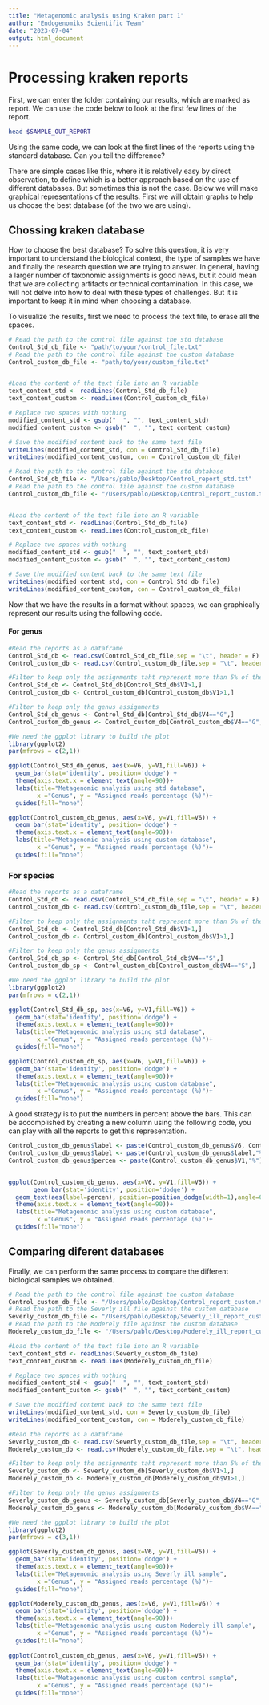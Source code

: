 ```yaml
---
title: "Metagenomic analysis using Kraken part 1"
author: "Endogenomiks Scientific Team"
date: "2023-07-04"
output: html_document
---
```


# Processing kraken reports

First, we can enter the folder containing our results, which are marked as report. We can use the code below to look at the first few lines of the report. 


```bash
head $SAMPLE_OUT_REPORT
```

Using the same code, we can look at the first lines of the reports using the standard database.
Can you tell the difference? 


There are simple cases like this, where it is relatively easy by direct observation, to define which is a better approach based on the use of different databases. But sometimes this is not the case. 
Below we will make graphical representations of the results. First we will obtain graphs to help us choose the best database (of the two we are using).

## Chossing kraken database

How to choose the best database? 
To solve this question, it is very important to understand the biological context, the type of samples we have and finally the research question we are trying to answer. In general, having a larger number of taxonomic assignments is good news, but it could mean that we are collecting artifacts or technical contamination. In this case, we will not delve into how to deal with these types of challenges. But it is important to keep it in mind when choosing a database. 

To visualize the results, first we need to process the text file, to erase all the spaces. 

```r
# Read the path to the control file against the std database 
Control_Std_db_file <- "path/to/your/control_file.txt"
# Read the path to the control file against the custom database 
Control_custom_db_file <- "path/to/your/custom_file.txt"


#Load the content of the text file into an R variable
text_content_std <- readLines(Control_Std_db_file)
text_content_custom <- readLines(Control_custom_db_file)

# Replace two spaces with nothing
modified_content_std <- gsub("  ", "", text_content_std)
modified_content_custom <- gsub("  ", "", text_content_custom)

# Save the modified content back to the same text file
writeLines(modified_content_std, con = Control_Std_db_file)
writeLines(modified_content_custom, con = Control_custom_db_file)

```

```r
# Read the path to the control file against the std database 
Control_Std_db_file <- "/Users/pablo/Desktop/Control_report_std.txt"
# Read the path to the control file against the custom database 
Control_custom_db_file <- "/Users/pablo/Desktop/Control_report_custom.txt"


#Load the content of the text file into an R variable
text_content_std <- readLines(Control_Std_db_file)
text_content_custom <- readLines(Control_custom_db_file)

# Replace two spaces with nothing
modified_content_std <- gsub("  ", "", text_content_std)
modified_content_custom <- gsub("  ", "", text_content_custom)

# Save the modified content back to the same text file
writeLines(modified_content_std, con = Control_Std_db_file)
writeLines(modified_content_custom, con = Control_custom_db_file)

```



Now that we have the results in a format without spaces, we can graphically represent our results using the following code. 

#### For genus 
```r
#Read the reports as a dataframe 
Control_Std_db <- read.csv(Control_Std_db_file,sep = "\t", header = F)
Control_custom_db <- read.csv(Control_custom_db_file,sep = "\t", header = F)

#Filter to keep only the assignments taht represent more than 5% of the reads. 
Control_Std_db <- Control_Std_db[Control_Std_db$V1>1,]
Control_custom_db <- Control_custom_db[Control_custom_db$V1>1,]

#Filter to keep only the genus assignments 
Control_Std_db_genus <- Control_Std_db[Control_Std_db$V4=="G",]
Control_custom_db_genus <- Control_custom_db[Control_custom_db$V4=="G",]

#We need the ggplot library to build the plot 
library(ggplot2)
par(mfrows = c(2,1))

ggplot(Control_Std_db_genus, aes(x=V6, y=V1,fill=V6)) + 
  geom_bar(stat='identity', position='dodge') +
  theme(axis.text.x = element_text(angle=90))+
  labs(title="Metagenomic analysis using std database",
        x ="Genus", y = "Assigned reads percentage (%)")+
  guides(fill="none")

ggplot(Control_custom_db_genus, aes(x=V6, y=V1,fill=V6)) + 
  geom_bar(stat='identity', position='dodge') +
  theme(axis.text.x = element_text(angle=90))+
  labs(title="Metagenomic analysis using custom database",
        x ="Genus", y = "Assigned reads percentage (%)")+
  guides(fill="none")
```

### For species 
```r
#Read the reports as a dataframe 
Control_Std_db <- read.csv(Control_Std_db_file,sep = "\t", header = F)
Control_custom_db <- read.csv(Control_custom_db_file,sep = "\t", header = F)

#Filter to keep only the assignments taht represent more than 5% of the reads. 
Control_Std_db <- Control_Std_db[Control_Std_db$V1>1,]
Control_custom_db <- Control_custom_db[Control_custom_db$V1>1,]

#Filter to keep only the genus assignments 
Control_Std_db_sp <- Control_Std_db[Control_Std_db$V4=="S",]
Control_custom_db_sp <- Control_custom_db[Control_custom_db$V4=="S",]

#We need the ggplot library to build the plot 
library(ggplot2)
par(mfrows = c(2,1))

ggplot(Control_Std_db_sp, aes(x=V6, y=V1,fill=V6)) + 
  geom_bar(stat='identity', position='dodge') +
  theme(axis.text.x = element_text(angle=90))+
  labs(title="Metagenomic analysis using std database",
        x ="Genus", y = "Assigned reads percentage (%)")+
  guides(fill="none")

ggplot(Control_custom_db_sp, aes(x=V6, y=V1,fill=V6)) + 
  geom_bar(stat='identity', position='dodge') +
  theme(axis.text.x = element_text(angle=90))+
  labs(title="Metagenomic analysis using custom database",
        x ="Genus", y = "Assigned reads percentage (%)")+
  guides(fill="none")
```




A good strategy is to put the numbers in percent above the bars. This can be accomplished by creating a new column using the following code, you can play with all the reports to get this representation. 


```r

Control_custom_db_genus$label <- paste(Control_custom_db_genus$V6, Control_custom_db_genus$V1, sep = "\n")
Control_custom_db_genus$label <- paste(Control_custom_db_genus$label,"%")
Control_custom_db_genus$percen <- paste(Control_custom_db_genus$V1,"%")


ggplot(Control_custom_db_genus, aes(x=V6, y=V1,fill=V6)) + 
       geom_bar(stat='identity', position='dodge') +
  geom_text(aes(label=percen), position=position_dodge(width=1),angle=00,vjust = 0.25)+  
  theme(axis.text.x = element_text(angle=90))+  
  labs(title="Metagenomic analysis using custom database",
        x ="Genus", y = "Assigned reads percentage (%)")+
  guides(fill="none")
```



## Comparing diferent databases

Finally, we can perform the same process to compare the different biological samples we obtained. 


```r
# Read the path to the control file against the custom database 
Control_custom_db_file <- "/Users/pablo/Desktop/Control_report_custom.txt"
# Read the path to the Severly ill file against the custom database 
Severly_custom_db_file <- "/Users/pablo/Desktop/Severly_ill_report_custom.txt"
# Read the path to the Moderely file against the custom database 
Moderely_custom_db_file <- "/Users/pablo/Desktop/Moderely_ill_report_custom.txt"

#Load the content of the text file into an R variable
text_content_std <- readLines(Severly_custom_db_file)
text_content_custom <- readLines(Moderely_custom_db_file)

# Replace two spaces with nothing
modified_content_std <- gsub("  ", "", text_content_std)
modified_content_custom <- gsub("  ", "", text_content_custom)

# Save the modified content back to the same text file
writeLines(modified_content_std, con = Severly_custom_db_file)
writeLines(modified_content_custom, con = Moderely_custom_db_file)

#Read the reports as a dataframe 
Severly_custom_db <- read.csv(Severly_custom_db_file,sep = "\t", header = F)
Moderely_custom_db <- read.csv(Moderely_custom_db_file,sep = "\t", header = F)

#Filter to keep only the assignments taht represent more than 5% of the reads. 
Severly_custom_db <- Severly_custom_db[Severly_custom_db$V1>1,]
Moderely_custom_db <- Moderely_custom_db[Moderely_custom_db$V1>1,]

#Filter to keep only the genus assignments 
Severly_custom_db_genus <- Severly_custom_db[Severly_custom_db$V4=="G",]
Moderely_custom_db_genus <- Moderely_custom_db[Moderely_custom_db$V4=="G",]

#We need the ggplot library to build the plot 
library(ggplot2)
par(mfrows = c(3,1))

ggplot(Severly_custom_db_genus, aes(x=V6, y=V1,fill=V6)) + 
  geom_bar(stat='identity', position='dodge') +
  theme(axis.text.x = element_text(angle=90))+
  labs(title="Metagenomic analysis using Severly ill sample",
        x ="Genus", y = "Assigned reads percentage (%)")+
  guides(fill="none")

ggplot(Moderely_custom_db_genus, aes(x=V6, y=V1,fill=V6)) + 
  geom_bar(stat='identity', position='dodge') +
  theme(axis.text.x = element_text(angle=90))+
  labs(title="Metagenomic analysis using custom Moderely ill sample",
        x ="Genus", y = "Assigned reads percentage (%)")+
  guides(fill="none")
  
ggplot(Control_custom_db_genus, aes(x=V6, y=V1,fill=V6)) + 
  geom_bar(stat='identity', position='dodge') +
  theme(axis.text.x = element_text(angle=90))+
  labs(title="Metagenomic analysis using custom control sample",
        x ="Genus", y = "Assigned reads percentage (%)")+
  guides(fill="none")
```





